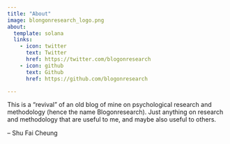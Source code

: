 ```yaml
---
title: "About"
image: blongonresearch_logo.png
about:
  template: solana
  links:
    - icon: twitter
      text: Twitter
      href: https://twitter.com/blogonresearch
    - icon: github
      text: Github
      href: https://github.com/blogonresearch

---
```


This is a "revival" of an old blog of mine on psychological research and methodology (hence the name Blogonresearch). Just anything on research and methodology that are useful to me, and maybe also useful to others.

-- Shu Fai Cheung
